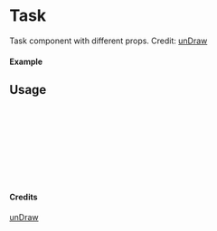 
<Meta of={Task} title="unDraw/Task" />

# Task

Task component with different props.
Credit: [unDraw](https://undraw.co/illustrations)

#### Example

<Canvas of={Task.Primary} />

## Usage

```ts
import { Task } from "yadl-ui";

const Example = () => {
  return (
      <Task />
  );
};

export default Example;
```

#### Credits
[unDraw](https://undraw.co/illustrations)

